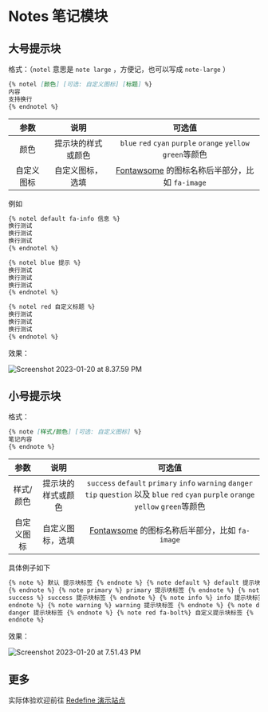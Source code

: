 # Notes 笔记模块

## 大号提示块

格式：（`notel` 意思是 `note large` ，方便记，也可以写成 `note-large` ）

```markdown
{% notel [颜色] [可选: 自定义图标] [标题] %}
内容
支持换行
{% endnotel %}
```

|    参数    |        说明        |                                      可选值                                      |
| :--------: | :----------------: | :------------------------------------------------------------------------------: |
|    颜色    | 提示块的样式或颜色 |           `blue` `red` `cyan` `purple` `orange` `yellow` `green`等颜色           |
| 自定义图标 |  自定义图标，选填  | [Fontawsome](https://fontawesome.com/search) 的图标名称后半部分，比如 `fa-image` |

例如

```markdown
{% notel default fa-info 信息 %}
换行测试
换行测试
换行测试
{% endnotel %}

{% notel blue 提示 %}
换行测试
换行测试
换行测试
{% endnotel %}

{% notel red 自定义标题 %}
换行测试
换行测试
换行测试
{% endnotel %}
```

效果：

![Screenshot 2023-01-20 at 8.37.59 PM](https://evan.beee.top/img/2023/01/20/c1395f65bfa84fe07886245c92d18f49.png)

## 小号提示块

格式：

```markdown
{% note [样式/颜色] [可选: 自定义图标] %}
笔记内容
{% endnote %}
```

|    参数    |        说明        |                                                                   可选值                                                                   |
| :--------: | :----------------: | :----------------------------------------------------------------------------------------------------------------------------------------: |
| 样式/颜色  | 提示块的样式或颜色 | `success` `default` `primary` `info` `warning` `danger` `tip` `question` 以及 `blue` `red` `cyan` `purple` `orange` `yellow` `green`等颜色 |
| 自定义图标 |  自定义图标，选填  |                              [Fontawsome](https://fontawesome.com/search) 的图标名称后半部分，比如 `fa-image`                              |

具体例子如下

```html
{% note %} 默认 提示块标签 {% endnote %} {% note default %} default 提示块标签
{% endnote %} {% note primary %} primary 提示块标签 {% endnote %} {% note
success %} success 提示块标签 {% endnote %} {% note info %} info 提示块标签 {%
endnote %} {% note warning %} warning 提示块标签 {% endnote %} {% note danger %}
danger 提示块标签 {% endnote %} {% note red fa-bolt%} 自定义提示块标签 {%
endnote %}
```

效果：

![Screenshot 2023-01-20 at 7.51.43 PM](https://evan.beee.top/img/2023/01/20/d97817b2d310e0f13852afa05cc222fd.png)

## 更多

实际体验欢迎前往 [Redefine 演示站点](https://redefine.ohevan.com/2022/10/02/theme-demo/)
